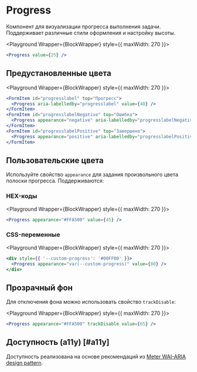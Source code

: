 <Overview>

# Progress

Компонент для визуализации прогресса выполнения задачи. Поддерживает различные стили оформления и настройку высоты.

</Overview>


<Playground Wrapper={BlockWrapper} style={{ maxWidth: 270 }}>
  ```jsx
  <Progress value={25} />
  ```
</Playground>

## Предустановленные цвета

<Playground Wrapper={BlockWrapper} style={{ maxWidth: 270 }}>
  ```jsx
  <FormItem id="progresslabel" top="Прогресс">
    <Progress aria-labelledby="progresslabel" value={40} />
  </FormItem>
  <FormItem id="progresslabelNegative" top="Ошибка">
    <Progress appearance="negative" aria-labelledby="progresslabelNegative" value={75} />
  </FormItem>
  <FormItem id="progresslabelPositive" top="Завершено">
    <Progress appearance="positive" aria-labelledby="progresslabelPositive" value={100} />
  </FormItem>
  ```
</Playground>

## Пользовательские цвета

Используйте свойство `appearance` для задания произвольного цвета полоски прогресса. Поддерживаются:

### HEX-коды

<Playground Wrapper={BlockWrapper} style={{ maxWidth: 270 }}>
  ```jsx
  <Progress appearance="#FFA500" value={45} />
  ```
</Playground>

### CSS-переменные

<Playground Wrapper={BlockWrapper} style={{ maxWidth: 270 }}>
  ```jsx
  <div style={{ '--custom-progress': '#00FF00' }}>
    <Progress appearance="var(--custom-progress)" value={80} />
  </div>
  ```
</Playground>

## Прозрачный фон

Для отключения фона можно использовать свойство `trackDisable`:

<Playground Wrapper={BlockWrapper} style={{ maxWidth: 270 }}>
  ```jsx
  <Progress appearance="#FFA500" trackDisable value={65} />
  ```
</Playground>

## Доступность (a11y) [#a11y]

Доступность реализована на основе рекомендаций из [Meter WAI-ARIA design pattern](https://www.w3.org/WAI/ARIA/apg/patterns/meter/).
